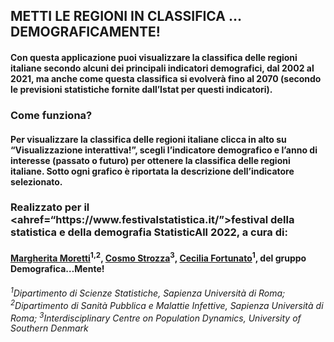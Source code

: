 <h2><b>METTI LE REGIONI IN CLASSIFICA ... DEMOGRAFICAMENTE!</b></h2>

<h4>Con questa applicazione puoi visualizzare la classifica delle regioni italiane secondo alcuni dei principali indicatori demografici, dal 2002 al 2021, ma anche come questa classifica si evolverà fino al 2070 (secondo le previsioni statistiche fornite dall'Istat per questi indicatori). </h4>

<h3> Come funziona?</h3>

<h4>Per visualizzare la classifica delle regioni italiane clicca in alto su "Visualizzazione interattiva!", scegli l'indicatore demografico e l'anno di interesse (passato o futuro) per ottenere la classifica delle regioni italiane. Sotto ogni grafico è riportata la descrizione dell'indicatore selezionato.</h4>

<h3>Realizzato per il <ahref="https://www.festivalstatistica.it/">festival della statistica e della demografia StatisticAll 2022, a cura di:</h3>

<h4><a href="https://phd.uniroma1.it/web/MARGHERITA-MORETTI_nP1723038_IT.aspx">Margherita Moretti</a><sup>1,2</sup>, <a href="https://www.sdu.dk/en/forskning/forskningsenheder/samf/cpop/about_the_centre/our_people/cpop_dem/cosmo_strozza">Cosmo Strozza</a><sup>3</sup>, <a href="https://phd.uniroma1.it/web/CECILIA-FORTUNATO_nP1721897_IT.aspx">Cecilia Fortunato</a><sup>1</sup>, del gruppo Demografica...Mente!</h4>
<h6><sup>1</sup>Dipartimento di Scienze Statistiche, Sapienza Università di Roma; <sup>2</sup>Dipartimento di Sanità Pubblica e Malattie Infettive, Sapienza Università di Roma; <sup>3</sup>Interdisciplinary Centre on Population Dynamics, University of Southern Denmark<h6>






